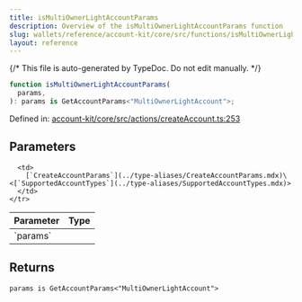 ```yaml
---
title: isMultiOwnerLightAccountParams
description: Overview of the isMultiOwnerLightAccountParams function
slug: wallets/reference/account-kit/core/src/functions/isMultiOwnerLightAccountParams
layout: reference
---
```


{/* This file is auto-generated by TypeDoc. Do not edit manually. */}

```ts
function isMultiOwnerLightAccountParams(
  params,
): params is GetAccountParams<"MultiOwnerLightAccount">;
```

Defined in: [account-kit/core/src/actions/createAccount.ts:253](https://github.com/alchemyplatform/aa-sdk/blob/08ef11b1fc98663df6a97fa93722c7f14b33f1cc/account-kit/core/src/actions/createAccount.ts#L253)

## Parameters

<table>
  <thead>
    <tr>
      <th align="left">Parameter</th>
      <th align="left">Type</th>
    </tr>
  </thead>

  <tbody>
    <tr>
      <td>
        `params`
      </td>

      <td>
        [`CreateAccountParams`](../type-aliases/CreateAccountParams.mdx)\<[`SupportedAccountTypes`](../type-aliases/SupportedAccountTypes.mdx)>
      </td>
    </tr>

  </tbody>
</table>

## Returns

`params is GetAccountParams<"MultiOwnerLightAccount">`
